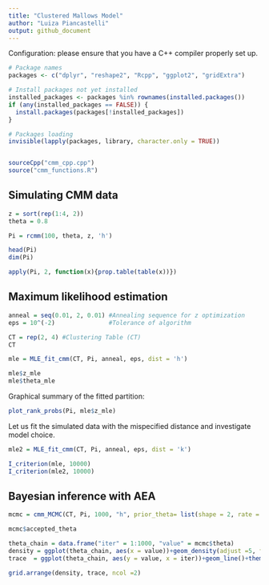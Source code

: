 ```yaml
---
title: "Clustered Mallows Model"
author: "Luiza Piancastelli"
output: github_document
---
```


Configuration: please ensure that you have a C++ compiler properly set up.
```r

# Package names
packages <- c("dplyr", "reshape2", "Rcpp", "ggplot2", "gridExtra")

# Install packages not yet installed
installed_packages <- packages %in% rownames(installed.packages())
if (any(installed_packages == FALSE)) {
  install.packages(packages[!installed_packages])
}

# Packages loading
invisible(lapply(packages, library, character.only = TRUE))


sourceCpp("cmm_cpp.cpp")
source("cmm_functions.R")
```


## Simulating CMM data 

```r
z = sort(rep(1:4, 2))
theta = 0.8

Pi = rcmm(100, theta, z, 'h')

head(Pi)
dim(Pi)

apply(Pi, 2, function(x){prop.table(table(x))})
```

## Maximum likelihood estimation 


```r
anneal = seq(0.01, 2, 0.01) #Annealing sequence for z optimization
eps = 10^(-2)               #Tolerance of algorithm

CT = rep(2, 4) #Clustering Table (CT)
CT

mle = MLE_fit_cmm(CT, Pi, anneal, eps, dist = 'h')

mle$z_mle
mle$theta_mle

```

Graphical summary of the fitted partition:

```r
plot_rank_probs(Pi, mle$z_mle)
```

Let us fit the simulated data with the mispecified distance and investigate model choice.

```r
mle2 = MLE_fit_cmm(CT, Pi, anneal, eps, dist = 'k')

I_criterion(mle, 10000)
I_criterion(mle2, 10000)

```

## Bayesian inference with AEA

```r
mcmc = cmm_MCMC(CT, Pi, 1000, "h", prior_theta= list(shape = 2, rate = 2))

mcmc$accepted_theta

theta_chain = data.frame("iter" = 1:1000, "value" = mcmc$theta)
density = ggplot(theta_chain, aes(x = value))+geom_density(adjust =5, fill = 'cyan3', alpha = 0.5)+xlim(0,1)+theme_bw()
trace  = ggplot(theta_chain, aes(y = value, x = iter))+geom_line()+theme_bw()

grid.arrange(density, trace, ncol =2)

```

